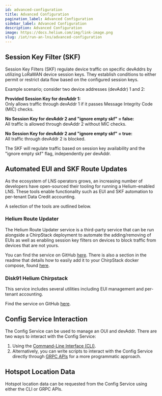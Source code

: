 ```yaml
---
id: advanced-configuration
title: Advanced Configuration
pagination_label: Advanced Configuration
sidebar_label: Advanced Configuration
description: Advanced Configuration
image: https://docs.helium.com/img/link-image.png
slug: /iot/run-an-lns/advanced-configuration
---
```



## Session Key Filter (SKF)

Session Key Filters (SKF) regulate device traffic on specific devAddrs by utilizing LoRaWAN device
session keys. They establish conditions to either permit or restrict data flow based on the
configured session keys.

Example scenario; consider two device addresses (devAddr) 1 and 2:

**Provided Session Key for devAddr 1:**  
Only allows traffic through devAddr 1 if it passes Message Integrity Code (MIC) checks.

**No Session Key for devAddr 2 and "ignore empty skf" = false:**  
All traffic is allowed through devAddr 2 without MIC checks.

**No Session Key for devAddr 2 and "ignore empty skf" = true:**  
All traffic through devAddr 2 is blocked.

The SKF will regulate traffic based on session key availability and the "ignore empty skf" flag,
independently per devAddr.

## Automated EUI and SKF Route Updates

As the ecosystem of LNS operators grows, an increasing number of developers have open-sourced their
tooling for running a Helium-enabled LNS. These tools enable functionality such as EUI and SKF
automation to per-tenant Data Credit accounting.

A selection of the tools are outlined below.

### Helium Route Updater

The Helium Route Updater service is a third-party service that can be run alongside a ChirpStack
deployment to automate the adding/removing of EUIs as well as enabling session key filters on
devices to block traffic from devices that are not yours.

You can find the service on GitHub
[here](https://github.com/thisisdevelopment/helium-route-updater). There is also a section in the
readme that details how to easily add it to your ChirpStack docker compose, found
[here](https://github.com/thisisdevelopment/helium-route-updater#chirpstack-docker-compose-usage).

### Disk91 Helium Chirpstack

This service includes several utilities including EUI management and per-tenant accounting.

Find the service on GitHub [here](https://github.com/disk91/helium-chirpstack).

## Config Service Interaction

The Config Service can be used to manage an OUI and devAddr. There are two ways to interact with the
Config Service:

1. Using the [Command-Line Interface (CLI)](https://github.com/helium/helium-config-service-cli).
1. Alternatively, you can write scripts to interact with the Config Service directly through
   [GRPC APIs](https://github.com/helium/proto/blob/master/src/service/iot_config.proto) for a more
   programmatic approach.

## Hotspot Location Data

Hotspot location data can be requested from the Config Service using either the CLI or GRPC APIs.
